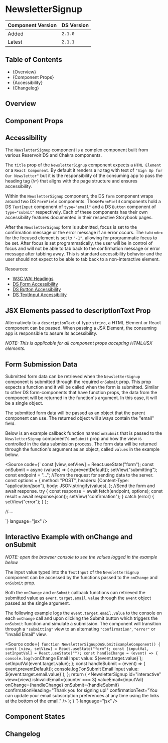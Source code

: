 

<Meta of={NewsletterSignupStories} />

# NewsletterSignup

| Component Version | DS Version |
| ----------------- | ---------- |
| Added             | `2.1.0`    |
| Latest            | `2.1.1`    |

## Table of Contents

- {<Link href="#overview" target="_self">Overview</Link>}
- {<Link href="#component-props" target="_self">Component Props</Link>}
- {<Link href="#accessibility" target="_self">Accessibility</Link>}
- {<Link href="#changelog" target="_self">Changelog</Link>}

## Overview

<Description of={NewsletterSignupStories} />

## Component Props

<Canvas of={NewsletterSignupStories.WithControls} />

<ArgTypes of={NewsletterSignupStories.WithControls} />

## Accessibility

The `NewsletterSignup` component is a complex component built from various
Reservoir DS and Chakra components.

The `title` prop of the `NewsletterSignup` component expects a `HTML Element` or
a `React Component`. By default it renders a `h2` tag with text of
`"Sign Up for Our Newsletter"` but it is the responsibility of the consuming app
to pass the heading tag (`h*`) that aligns with the page structure and ensures
accessibility.

Within the `NewsletterSignup` component, the DS `form` component wraps around
two DS `FormField` components. Those`FormField` components hold a DS `TextInput`
component of `type="email"` and a DS `Button` component of `type="submit"`
respectively. Each of these components has their own accessibility features
documented in their respective Storybook pages.

After the `NewsletterSignup` form is submitted, focus is set to the confirmation
message or the error message if an error occurs. The `tabindex` for the focused
element is set to `"-1"`, allowing for programmatic focus to be set. After focus
is set programmatically, the user will be in control of focus and will not be
able to tab back to the confirmation message or error message after tabbing
away. This is standard accessibility behavior and the user should not expect to
be able to tab back to a non-interactive element.

Resources:

- [W3C WAI Headings](https://www.w3.org/WAI/tutorials/page-structure/headings/)
- [DS Form Accessibility](../?path=/docs/components-form-elements-form--docs#accessibility)
- [DS Button Accessibility](../?path=/docs/components-form-elements-button--docs#accessibility)
- [DS TextInput Accessibility](../?path=/docs/components-form-elements-textinput--docs#accessibility)

## JSX Elements passed to descriptionText Prop

Alternatively to a `descriptionText` of type `string`, a HTML Element or React
component can be passed. When passing a JSX Element, the consuming app is
responsible to assure its accessibility.

_NOTE: This is applicable for all component props accepting HTML/JSX elements._

<Canvas of={NewsletterSignupStories.DescriptionUsingJSXElements} />

## Form Submission Data

Submitted form data can be retrieved when the `NewsletterSignup` component is
submitted through the required `onSubmit` prop. This prop expects a function and
it will be called when the form is submitted. Similar to other DS
form-components that have function props, the data from the component will be
returned in the function's argument. In this case, it will be a single object.

The submitted form data will be passed as an object that the parent component
can use. The returned object will always contain the "email" field.

Below is an example callback function named `onSubmit` that is passed to the
`NewsletterSignup` component's `onSubmit` prop and how the view is controlled in
the data submission process. The form data will be returned through the
function's argument as an object, called `values` in the example below.

<Source 
  code={`
const [view, setView] = React.useState("form");
const onSubmit = async (values) => {
  e.preventDefault();
  setView("submitting");
  const endpoint = "...";
  //Form the request for sending data to the server.
  const options = {
    method: "POST",
    headers: {Content-Type: "application/json"},
    body: JSON.stringify(values),
  };
  //Send the form and await response.
  try {
    const response = await fetch(endpoint, options);
    const result = await response.json();
    setView("confirmation");
  } catch (error) {
    setView("error");
  }
};

//....

<NewsletterSignup onChange={onChange} onSubmit={onSubmit} view={view} />

`}
language="jsx"
/>

## Interactive Example with onChange and onSubmit

_NOTE: open the browser console to see the values logged in the example below._

The input value typed into the `TextInput` of the `NewsletterSignup` component
can be accessed by the functions passed to the `onChange` and `onSubmit` prop.

Both the `onChange` and `onSubmit` callback functions can retrieved the
submitted value as `event.target.email.value` through the `event` object passed
as the single argument.

The following example logs the `event.target.email.value` to the console on each
`onChange` call and upon clicking the Submit button which triggers the
`onSubmit` function and simulate a submission. The component will transition
through a `"submitting"` view to an alternating `"confirmation"`, `"error"` or
"invalid Email" view.

<Source
  code={`
function NewsletterSignupOnSubmitExampleComponent() {
  const [view, setView] = React.useState("form");
  const [inputVal, setInputVal] = React.useState("");
  const handleChange = (event) => {
    console.log(\`onChange Email Input value: \${event.target.value}\`);
    setInputVal(event.target.value);
  };
  const handleSubmit = (event) => {
    event.preventDefault();
    console.log(\`onSubmit Email Input value: \${event.target.email.value}\`);
  };
  return (
    <NewsletterSignup
    id="interactive"
    view={view}
    isInvalidEmail={counter === 3}
    valueEmail={inputVal}
    onChange={handleChange}
    onSubmit={handleSubmit}
    confirmationHeading="Thank you for signing up!"
    confirmationText="You can update your email subscription preferences at any time using the links at the bottom of the email."
    />
  );
} `}
  language="jsx"
/>

<Canvas of={NewsletterSignupStories.NewsletterSignupOnSubmitExample} />

## Component States

<Canvas of={NewsletterSignupStories.ComponentStates} />

## Changelog

<ComponentChangelogTable changelogData={changelogData} />
